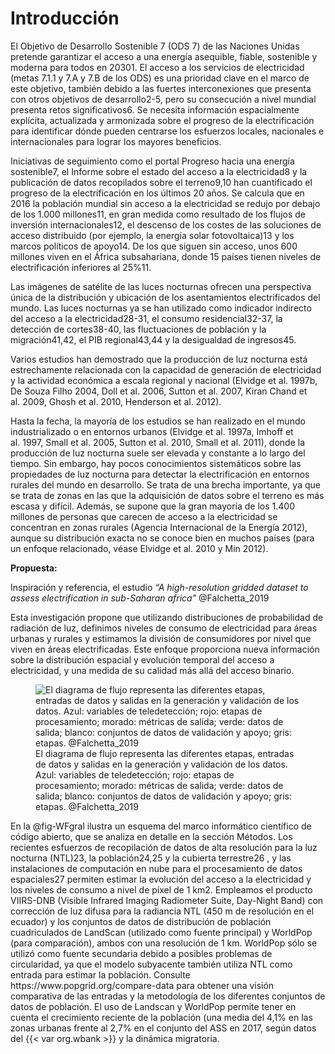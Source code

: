 # Introducción


El Objetivo de Desarrollo Sostenible 7 (ODS 7) de las Naciones Unidas pretende garantizar el acceso a una energía asequible, fiable, sostenible y moderna para todos en 20301. El acceso a los servicios de electricidad (metas 7.1.1 y 7.A y 7.B de los ODS) es una prioridad clave en el marco de este objetivo, también debido a las fuertes interconexiones que presenta con otros objetivos de desarrollo2-5, pero su consecución a nivel mundial presenta retos significativos6. Se necesita información espacialmente explícita, actualizada y armonizada sobre el progreso de la electrificación para identificar dónde pueden centrarse los esfuerzos locales, nacionales e internacionales para lograr los mayores beneficios.


Iniciativas de seguimiento como el portal Progreso hacia una energía sostenible7, el Informe sobre el estado del acceso a la electricidad8 y la publicación de datos recopilados sobre el terreno9,10 han cuantificado el progreso de la electrificación en los últimos 20 años. Se calcula que en 2016 la población mundial sin acceso a la electricidad se redujo por debajo de los 1.000 millones11, en gran medida como resultado de los flujos de inversión internacionales12, el descenso de los costes de las soluciones de acceso distribuido (por ejemplo, la energía solar fotovoltaica)13 y los marcos políticos de apoyo14. De los que siguen sin acceso, unos 600 millones viven en el África subsahariana, donde 15 países tienen niveles de electrificación inferiores al 25%11.


Las imágenes de satélite de las luces nocturnas ofrecen una perspectiva única de la distribución y ubicación de los asentamientos electrificados del mundo. Las luces nocturnas ya se han utilizado como indicador indirecto del acceso a la electricidad28-31, el consumo residencial32-37, la detección de cortes38-40, las fluctuaciones de población y la migración41,42, el PIB regional43,44 y la desigualdad de ingresos45.


Varios estudios han demostrado que la producción de luz nocturna está estrechamente relacionada con la capacidad de generación de electricidad y la actividad económica a escala regional y nacional (Elvidge et al. 1997b, De Souza Filho 2004, Doll et al. 2006, Sutton et al. 2007, Kiran Chand et al. 2009, Ghosh et al. 2010, Henderson et al. 2012).

Hasta la fecha, la mayoría de los estudios se han realizado en el mundo industrializado o en entornos urbanos (Elvidge et al. 1997a, Imhoff et al. 1997, Small et al. 2005, Sutton et al. 2010, Small et al. 2011), donde la producción de luz nocturna suele ser elevada y constante a lo largo del tiempo. Sin embargo, hay pocos conocimientos sistemáticos sobre las propiedades de luz nocturna para detectar la electrificación en entornos rurales del mundo en desarrollo. Se trata de una brecha importante, ya que se trata de zonas en las que la adquisición de datos sobre el terreno es más escasa y difícil. Además, se supone que la gran mayoría de los 1.400 millones de personas que carecen de acceso a la electricidad se concentran en zonas rurales (Agencia Internacional de la Energía 2012), aunque su distribución exacta no se conoce bien en muchos países (para un enfoque relacionado, véase Elvidge et al. 2010 y Min 2012). 


**Propuesta:**

Inspiración y referencia, el estudio _"A high-resolution gridded dataset to assess electrification in sub-Saharan africa"_ @Falchetta_2019

Esta investigación propone que utilizando distribuciones de probabilidad de radiación de luz, definimos niveles de consumo de electricidad para áreas urbanas y rurales y estimamos la división de consumidores por nivel que viven en áreas electrificadas. Este enfoque proporciona nueva información sobre la distribución espacial y evolución temporal del acceso a electricidad, y una medida de su calidad más allá del acceso binario. 



![El diagrama de flujo representa las diferentes etapas, entradas de datos y salidas en la generación y validación de los datos. Azul: variables de teledetección; rojo: etapas de procesamiento; morado: métricas de salida; verde: datos de salida; blanco: conjuntos de datos de validación y apoyo; gris: etapas. @Falchetta_2019](images/workflow.png){#fig-WFgral fig-aling="center"}


En la @fig-WFgral ilustra un esquema del marco informático científico de código abierto, que se analiza en detalle en la sección Métodos. Los recientes esfuerzos de recopilación de datos de alta resolución para la luz nocturna (NTL)23, la población24,25 y la cubierta terrestre26 , y las instalaciones de computación en nube para el procesamiento de datos espaciales27 permiten estimar la evolución del acceso a la electricidad y los niveles de consumo a nivel de píxel de 1 km2. Empleamos el producto VIIRS-DNB (Visible Infrared Imaging Radiometer Suite, Day-Night Band) con corrección de luz difusa para la radiancia NTL (450 m de resolución en el ecuador) y los conjuntos de datos de distribución de población cuadriculados de LandScan (utilizado como fuente principal) y WorldPop (para comparación), ambos con una resolución de 1 km. WorldPop sólo se utilizó como fuente secundaria debido a posibles problemas de circularidad, ya que el modelo subyacente también utiliza NTL como entrada para estimar la población. Consulte https://www.popgrid.org/compare-data para obtener una visión comparativa de las entradas y la metodología de los diferentes conjuntos de datos de población. El uso de Landscan y WorldPop permite tener en cuenta el crecimiento reciente de la población (una media del 4,1% en las zonas urbanas frente al 2,7% en el conjunto del ASS en 2017, según datos del {{< var org.wbank >}} y la dinámica migratoria.



